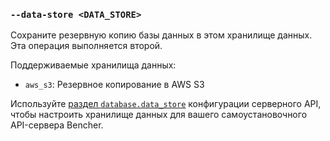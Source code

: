 ### `--data-store <DATA_STORE>`

Сохраните резервную копию базы данных в этом хранилище данных.
Эта операция выполняется второй.

Поддерживаемые хранилища данных:
- `aws_s3`: Резервное копирование в AWS S3

Используйте [раздел `database.data_store`][database data store] конфигурации серверного API,
чтобы настроить хранилище данных для вашего самоустановочного API-сервера Bencher.

[database data store]: /ru/docs/reference/server-config/#database